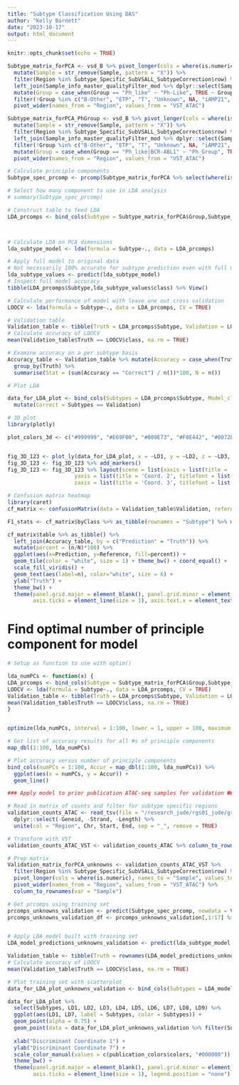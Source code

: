 ```yaml
---
title: "Subtype Classification Using DAS"
author: "Kelly Barnett"
date: "2023-10-17"
output: html_document
---
```


```r
knitr::opts_chunk$set(echo = TRUE)
```

```r
Subtype_matrix_forPCA <- vsd_B %>% pivot_longer(cols = where(is.numeric), names_to = "Sample", values_to = "VST_ATAC") %>% 
  mutate(Sample = str_remove(Sample, pattern = "X")) %>% 
  filter(Region %in% Subtype_Specific_SubVSALL_SubtypeCorrection$row) %>% 
  left_join(Sample_info_master_qualityFilter_mod %>% dplyr::select(Sample2, Group), by = c("Sample" = "Sample2")) %>% 
  mutate(Group = case_when(Group == "Ph_like" ~ "Ph-Like", TRUE ~ Group)) %>% 
  filter(!Group %in% c("B-Other", "ETP", "T", "Unknown", NA, "iAMP21", "IKZF1 N159Y", "ETV6RUNX1-Like")) %>% 
  pivot_wider(names_from = "Region", values_from = "VST_ATAC")

Subtype_matrix_forPCA_PhGroup <- vsd_B %>% pivot_longer(cols = where(is.numeric), names_to = "Sample", values_to = "VST_ATAC") %>% 
  mutate(Sample = str_remove(Sample, pattern = "X")) %>% 
  filter(Region %in% Subtype_Specific_SubVSALL_SubtypeCorrection$row) %>% 
  left_join(Sample_info_master_qualityFilter_mod %>% dplyr::select(Sample2, Group), by = c("Sample" = "Sample2")) %>% 
  filter(!Group %in% c("B-Other", "ETP", "T", "Unknown", NA, "iAMP21", "IKZF1 N159Y", "ETV6RUNX1-Like")) %>% 
  mutate(Group = case_when(Group == "Ph_like|BCR-ABL1" ~ "Ph_Group", TRUE ~ Group)) %>% 
  pivot_wider(names_from = "Region", values_from = "VST_ATAC")

# Calculate principle components
Subtype_spec_prcomp <- prcomp(Subtype_matrix_forPCA %>% select(where(is.numeric)), scale. = TRUE, rank = 100)

# Select how many component to use in LDA analysis
# summary(Subtype_spec_prcomp)

# Construct table to feed LDA
LDA_prcomps <- bind_cols(Subtype = Subtype_matrix_forPCA$Group,Subtype_spec_prcomp$x[,1:17]) 



# Calculate LDA on PCA dimensions 
lda_subtype_model <- lda(formula = Subtype~., data = LDA_prcomps)

# Apply full model to original data
# Not necessarily 100% accurate for subtype prediction even with full model
lda_subtype_values <- predict(lda_subtype_model)
# Inspect full model accuracy
tibble(LDA_prcomps$Subtype,lda_subtype_values$class) %>% View()

# Calculate performance of model with leave one out cross validation
LOOCV <- lda(formula = Subtype~., data = LDA_prcomps, CV = TRUE)

# Validation table
Validation_table <- tibble(Truth = LDA_prcomps$Subtype, Validation = LOOCV$class)
# Calculate accuracy of LOOCV 
mean(Validation_table$Truth == LOOCV$class, na.rm = TRUE)

# Examine accuracy on a per subtype basis
Accuracy_table <- Validation_table %>% mutate(Accuracy = case_when(Truth == Validation ~ "Correct", TRUE ~ "Incorrect")) %>%
  group_by(Truth) %>%
  summarise(Stat = (sum(Accuracy == "Correct") / n())*100, N = n())

# Plot LDA 

data_for_LDA_plot <- bind_cols(Subtypes = LDA_prcomps$Subtype, Model_class = lda_subtype_values$class, lda_subtype_values$x, Validation = LOOCV$class) %>% 
  mutate(Correct = Subtypes == Validation)

# 3D plot
library(plotly)

plot_colors_3d <- c("#999999", "#E69F00", "#009E73", "#F0E442", "#0072B2", "#E14209FF", "#CC79A7", "#4686FBFF", "#A2FC3CFF", "#7A0403FF")


fig_3D_123 <- plot_ly(data_for_LDA_plot, x = ~LD1, y = ~LD2, z = ~LD3, color = ~as.factor(Subtypes), colors = publication_colors$colors, alpha = 0.90)
fig_3D_123 <- fig_3D_123 %>% add_markers()
fig_3D_123 <- fig_3D_123 %>% layout(scene = list(xaxis = list(title = 'Coord. 1', titlefont = list(size = 20), tickfont = list(size = 15)),
                     yaxis = list(title = 'Coord. 2', titlefont = list(size = 20), tickfont = list(size = 15)),
                     zaxis = list(title = 'Coord. 3', titlefont = list(size = 20), tickfont = list(size = 15))), showlegend = FALSE)

# Confusion matrix heatmap 
library(caret)
cf_matrix <- confusionMatrix(data = Validation_table$Validation, reference = as.factor(Validation_table$Truth))

F1_stats <- cf_matrix$byClass %>% as_tibble(rownames = "Subtype") %>% mutate(Subtype = str_remove(Subtype, pattern = "Class: ")) %>% select(Subtype, Sensitivity)

cf_matrix$table %>% as_tibble() %>% 
  left_join(Accuracy_table, by = c("Prediction" = "Truth")) %>% 
  mutate(percent = (n/N)*100) %>% 
  ggplot(aes(x=Prediction, y=Reference, fill=percent)) +
  geom_tile(color = "white", size = 1) + theme_bw() + coord_equal() +
  scale_fill_viridis() +
  geom_text(aes(label=n), color="white", size = 6) +
  ylab("Truth") +
  theme_bw() +
  theme(panel.grid.major = element_blank(), panel.grid.minor = element_blank(), axis.title = element_text(size = 14), axis.text = element_text(size = 10),
        axis.ticks = element_line(size = 1), axis.text.x = element_text(angle = 30, vjust = 1, hjust = 1), legend.position="none")

```

# Find optimal number of principle component for model

```r
# Setup as function to use with optim()

lda_numPCs <- function(x) {
LDA_prcomps <- bind_cols(Subtype = Subtype_matrix_forPCA$Group,Subtype_spec_prcomp$x[,1:x]) %>% filter(str_detect(Subtype, pattern = "Other", negate = TRUE))
LOOCV <- lda(formula = Subtype~., data = LDA_prcomps, CV = TRUE)
Validation_table <- tibble(Truth = LDA_prcomps$Subtype, Validation = LOOCV$class)
mean(Validation_table$Truth == LOOCV$class, na.rm = TRUE)
}


optimize(lda_numPCs, interval = 1:100, lower = 1, upper = 100, maximum = TRUE)

# Get list of accuracy results for all #s of principle components
map_dbl(1:100, lda_numPCs)

# Plot accuracy versus number of principle components
bind_cols(numPCs = 1:100, Accur = map_dbl(1:100, lda_numPCs)) %>% 
  ggplot(aes(x = numPCs, y = Accur)) +
  geom_line()

```

```r
### Apply model to prior publication ATAC-seq samples for validation ###

# Read in matrix of counts and filter for subtype specific regions
validation_counts_ATAC <- read_tsv(file = "/research_jude/rgs01_jude/groups/savicgrp/projects/Drug_GRNs/savicgrp/Kelly/atac_analysis_patients/Analyses_cohortMod/subtype_class_validation/BALL_BNorm_PhGrouped_Merged_summit_interval_filtered_BALL_Validation_counts.txt", skip = 1, col_names = TRUE) %>% 
  dplyr::select(-Geneid, -Strand, -Length) %>% 
  unite(col = "Region", Chr, Start, End, sep = "_", remove = TRUE)

# Transform with VST
validation_counts_ATAC_VST <- validation_counts_ATAC %>% column_to_rownames(var = "Region") %>% as.matrix() %>% vst() %>% as_tibble(rownames = "Region")

# Prep matrix
Validation_matrix_forPCA_unknowns <- validation_counts_ATAC_VST %>% 
  filter(Region %in% Subtype_Specific_SubVSALL_SubtypeCorrection$row) %>% 
  pivot_longer(cols = where(is.numeric), names_to = "Sample", values_to = "VST_ATAC") %>% 
  pivot_wider(names_from = "Region", values_from = "VST_ATAC") %>% 
  column_to_rownames(var = "Sample")

# Get prcomps using training set
prcomps_unknowns_validation <- predict(Subtype_spec_prcomp, newdata = Validation_matrix_forPCA_unknowns %>% select(where(is.numeric)))
prcomps_unknowns_validation_df <- prcomps_unknowns_validation[,1:17] %>% as.data.frame()


# Apply LDA model built with training set
LDA_model_predictions_unknowns_validation <- predict(lda_subtype_model, newdata = prcomps_unknowns_validation_df)

Validation_table <- tibble(Truth = rownames(LDA_model_predictions_unknowns_validation$x) %>% str_remove(pattern = "_.*"), Prediction = LDA_model_predictions_unknowns_validation$class)
# Calculate accuracy of LOOCV 
mean(Validation_table$Truth == LOOCV$class, na.rm = TRUE)

# Plot training set with scatterplot 
data_for_LDA_plot_unknowns_validation <- bind_cols(Subtypes = LDA_model_predictions_unknowns_validation$class, LDA_model_predictions_unknowns_validation$x)

data_for_LDA_plot %>% 
  select(Subtypes, LD1, LD2, LD3, LD4, LD5, LD6, LD7, LD8, LD9) %>% 
  ggplot(aes(LD1, LD7, label = Subtypes, color = Subtypes)) +
  geom_point(alpha = 0.75) +
  geom_point(data = data_for_LDA_plot_unknowns_validation %>% filter(Subtypes == "DUX4"), inherit.aes = FALSE, aes(x = LD1, y = LD7), size = 1.5) +
  
  xlab("Discriminant Coordinate 1") +
  ylab("Discriminant Coordinate 7") +
  scale_color_manual(values = c(publication_colors$colors, "#000000")) +
  theme_bw() +
  theme(panel.grid.major = element_blank(), panel.grid.minor = element_blank(), axis.title = element_text(size = 14), axis.text = element_text(size = 12),
        axis.ticks = element_line(size = 1), legend.position = "none")

```

